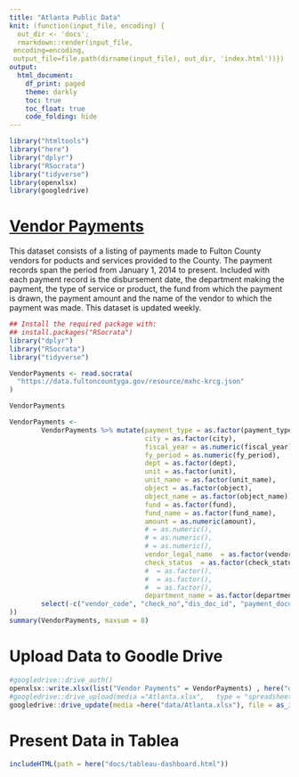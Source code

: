 ```yaml
---
title: "Atlanta Public Data"
knit: (function(input_file, encoding) {
  out_dir <- 'docs';
  rmarkdown::render(input_file,
 encoding=encoding,
 output_file=file.path(dirname(input_file), out_dir, 'index.html'))})
output:
  html_document:
    df_print: paged
    theme: darkly
    toc: true
    toc_float: true
    code_folding: hide
---
```


```{=html}
<style type="text/css">
.main-container {
  max-width: 1800px;
  margin-left: auto;
  margin-right: auto;
}
</style>
```

```r
library("htmltools")
library("here")
library("dplyr")
library("RSocrata")
library("tidyverse")
library(openxlsx) 
library(googledrive) 
```

# [Vendor Payments](https://data.fultoncountyga.gov/Tax-Finance/Vendor-Payments/mxhc-krcg)

This dataset consists of a listing of payments made to Fulton County vendors for poducts and services provided to the County. The payment records span the period from January 1, 2014 to present. Included with each payment record is the disbursement date, the department making the payment, the type of service or product, the fund from which the payment is drawn, the payment amount and the name of the vendor to which the payment was made. This dataset is updated weekly.

```r
## Install the required package with:
## install.packages("RSocrata")
library("dplyr")
library("RSocrata")
library("tidyverse")

VendorPayments <- read.socrata(
  "https://data.fultoncountyga.gov/resource/mxhc-krcg.json"
)
```

```r
VendorPayments
```

```r
VendorPayments <-
        VendorPayments %>% mutate(payment_type = as.factor(payment_type),
                                  city = as.factor(city),
                                  fiscal_year = as.numeric(fiscal_year),
                                  fy_period = as.numeric(fy_period),
                                  dept = as.factor(dept),
                                  unit = as.factor(unit),
                                  unit_name = as.factor(unit_name),
                                  object = as.factor(object),
                                  object_name = as.factor(object_name),
                                  fund = as.factor(fund),
                                  fund_name = as.factor(fund_name),
                                  amount = as.numeric(amount),
                                  # = as.numeric(),
                                  # = as.numeric(),
                                  # = as.numeric(),
                                  vendor_legal_name  = as.factor(vendor_legal_name),
                                  check_status  = as.factor(check_status),
                                  #  = as.factor(),
                                  #  = as.factor(),
                                  #  = as.factor(),
                                  department_name = as.factor(department_name)) %>%
        select(-c("vendor_code", "check_no","dis_doc_id", "payment_document", "vendor_invoice_no", "dept", "unit", "fiscal_year", "fy_period", "object", "fund", "vendor_invoice_date", "payment_type", "disb_week", "vendor_invoice_week", "check_clearance_or_cancel_date", "check_cc_week",	"city"
))
summary(VendorPayments, maxsum = 8)
```

# Upload Data to Goodle Drive

```r

#googledrive::drive_auth() 
openxlsx::write.xlsx(list("Vendor Payments" = VendorPayments) , here("data/Atlanta.xlsx"), overwrite = TRUE, asTable = TRUE, freezePane = c("firstRow"), colWidths = "auto", withFilter = TRUE) 
#googledrive::drive_upload(media ="Atlanta.xlsx",   type = "spreadsheet", overwrite = TRUE) 
googledrive::drive_update(media =here("data/Atlanta.xlsx"), file = as_id("1yVUKyYIfw6-2f6HfHImNtVORrBTnuIuCpZRDrNCYaI8"))
```


# Present Data in Tablea

```r
includeHTML(path = here("docs/tableau-dashboard.html")) 
```
